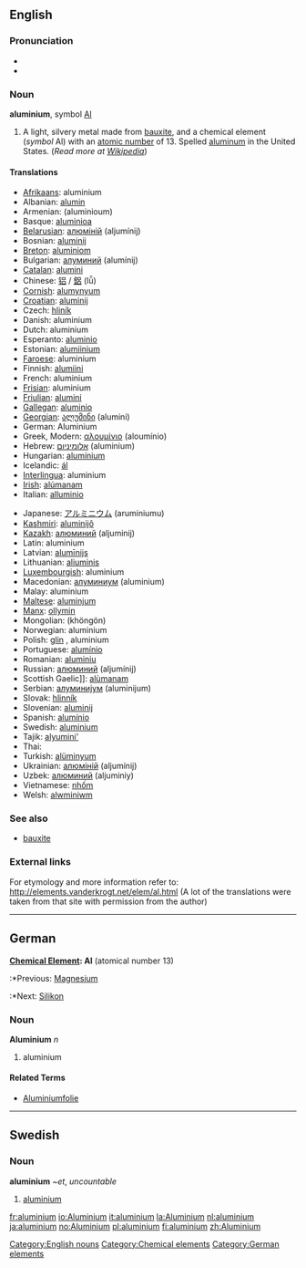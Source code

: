 ==English==
[[Category:English nouns]]
{{elements|Al|Magnesium|Mg|Silicon|Si}}
=== Pronunciation ===
*{{IPA|/ˌæl(j)u'mɪni.əm/ ''or''  /ˌæl(j)u'mɪnjəm/}}
*{{SAMPA|/%{l(j)u"mIni.@m/ ''or'' /%{l(j)u"mInj@m/}}

=== Noun ===
'''aluminium''', symbol [[Al]]

# A light, silvery metal made from [[bauxite]], and a chemical element (''symbol'' Al) with an [[atomic number]] of 13.  Spelled [[aluminum]] in the United States. (''Read more at [[w:Aluminium|Wikipedia]]'')

==== Translations ====
{{top}}
*[[Afrikaans]]: aluminium
*Albanian: [[alumin]]
*Armenian: (aluminioum)
*Basque: [[aluminioa]]
*[[Belarusian]]: [[алюмiнiй]] (aljumínij) {{m}}
*Bosnian: [[aluminij]]
*[[Breton]]: [[aluminiom]] {{m}}
*Bulgarian: [[алуминий]] (alumínij) {{m}}
*[[Catalan]]: [[alumini]]
*Chinese: [[铝]] / [[鋁]] (lǚ)
*[[Cornish]]: [[alumynyum]]
*[[Croatian]]: [[aluminij]]
*Czech: [[hliník]]
*Danish: aluminium
*Dutch: aluminium {{n}}
*Esperanto: [[aluminio]]
*Estonian: [[alumiinium]]
*[[Faroese]]: aluminium
*Finnish: [[alumiini]]
*French: aluminium {{m}}
*[[Frisian]]: aluminium
*[[Friulian]]: [[alumini]]
*[[Gallegan]]: [[aluminio]]
*[[Georgian]]: [[ალუმინი]] (alumini)
*German: Aluminium {{n}}
*Greek, Modern: [[αλουμίνιο]] (aloumínio) {{n}}
*Hebrew: [[אלומיניום]] (aluminium)
*Hungarian: [[alumínium]]
*Icelandic: [[ál]]
*[[Interlingua]]: aluminium
*[[Irish]]: [[alúmanam]]
*Italian: [[alluminio]] {{m}}
{{mid}}
*Japanese: [[アルミニウム]] (aruminiumu)
*[[Kashmiri]]: [[aluminijô]]
*[[Kazakh]]: [[алюминий]] (aljuminij)
*Latin: aluminium {{n}}
*Latvian: [[alumīnijs]]
*Lithuanian: [[aliuminis]]
*[[Luxembourgish]]: aluminium
*Macedonian: [[алуминиум]] (aluminium)
*Malay: aluminium
*[[Maltese]]: [[aluminjum]]
*[[Manx]]: [[ollymin]]
*Mongolian: {{RUchar|[[хөнгөн]]}} (khöngön)
*Norwegian: aluminium
*Polish: [[glin]] {{m}}, aluminium {{m}}
*Portuguese: [[alumínio]] {{m}}
*Romanian: [[aluminiu]] {{n}}
*Russian: [[алюминий]] (aljumínij) {{m}}
*Scottish Gaelic]]: [[alùmanam]]
*Serbian: [[алуминиjум]] (aluminijum) {{m}}
*Slovak: [[hlinník]]
*Slovenian: [[aluminij]]
*Spanish: [[alumínio]] {{m}}
*Swedish: [[aluminium#Swedish|aluminium]]
*Tajik: [[alyumini']]
*Thai: {{THchar|[[อะลูมินัม]]}}
*Turkish: [[alüminyum]]
*Ukrainian: [[алюмiнiй]] (aljumínij) {{m}}
*Uzbek: [[алюминий]] (aljuminiy)
*Vietnamese: [[nhốm]]
*Welsh: [[alwminiwm]]
{{bottom}}

===See also===
*[[bauxite]]

===External links===
For etymology and more information refer to:
http://elements.vanderkrogt.net/elem/al.html
(A lot of the translations were taken from that site with permission from the author)
[[Category:Chemical elements]]
----

==German==
'''[[Chemical Element]]: Al''' (atomical number 13)
:*Previous: [[Magnesium]]
:*Next: [[Silikon]]
===Noun===
'''Aluminium''' ''n''
# aluminium
====Related Terms====
*[[Aluminiumfolie]]

[[Category:German elements]]
----
==Swedish==
===Noun===
'''aluminium''' ''~et'', ''uncountable''
#[[aluminium#English|aluminium]]

[[fr:aluminium]]
[[io:Aluminium]]
[[it:aluminium]]
[[la:Aluminium]]
[[nl:aluminium]]
[[ja:aluminium]]
[[no:Aluminium]]
[[pl:aluminium]]
[[fi:aluminium]]
[[zh:Aluminium]]